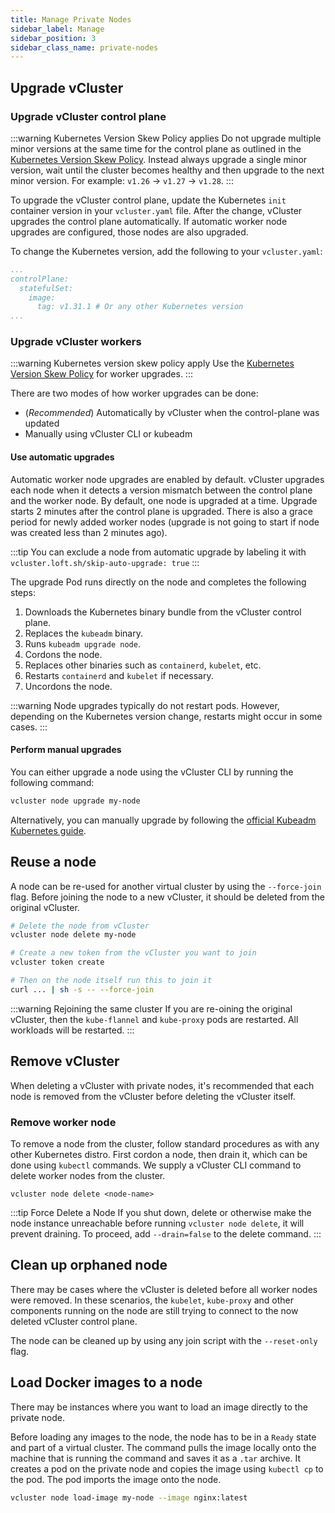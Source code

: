 ```yaml
---
title: Manage Private Nodes
sidebar_label: Manage 
sidebar_position: 3
sidebar_class_name: private-nodes 
---
```



<TenancySupport privateNodes="true" />

## Upgrade vCluster

### Upgrade vCluster control plane

:::warning Kubernetes Version Skew Policy applies
Do not upgrade multiple minor versions at the same time for the control plane as outlined in the [Kubernetes Version Skew Policy](https://kubernetes.io/releases/version-skew-policy/). Instead always upgrade a single minor version, wait until the cluster becomes healthy and then upgrade to the next minor version. For example: `v1.26` -> `v1.27` -> `v1.28`.
:::

To upgrade the vCluster control plane, update the Kubernetes `init` container version in your `vcluster.yaml` file.
After the change, vCluster upgrades the control plane automatically. If automatic worker node upgrades are configured, those nodes are also upgraded.

To change the Kubernetes version, add the following to your `vcluster.yaml`:

```yaml title="Upgrade control plane Kubernetes version"
...
controlPlane:
  statefulSet:
    image:
      tag: v1.31.1 # Or any other Kubernetes version
...
```

### Upgrade vCluster workers

:::warning Kubernetes version skew policy apply
Use the [Kubernetes Version Skew Policy](https://kubernetes.io/releases/version-skew-policy/) for worker upgrades.
:::

There are two modes of how worker upgrades can be done:
- (_Recommended_) Automatically by vCluster when the control-plane was updated
- Manually using vCluster CLI or kubeadm

#### Use automatic upgrades

Automatic worker node upgrades are enabled by default. vCluster upgrades each node when it detects a version mismatch between the control plane and the worker node. By default, one node is upgraded at a time.
Upgrade starts 2 minutes after the control plane is upgraded. There is also a grace period for newly added worker nodes (upgrade is not going to start if node was created less than 2 minutes ago).

:::tip
You can exclude a node from automatic upgrade by labeling it with `vcluster.loft.sh/skip-auto-upgrade: true`
:::

The upgrade Pod runs directly on the node and completes the following steps:
1. Downloads the Kubernetes binary bundle from the vCluster control plane.
2. Replaces the `kubeadm` binary.
3. Runs `kubeadm upgrade node`.
4. Cordons the node.
5. Replaces other binaries such as `containerd`, `kubelet`, etc.
6. Restarts `containerd` and `kubelet` if necessary.
7. Uncordons the node.

:::warning
Node upgrades typically do not restart pods. However, depending on the Kubernetes version change, restarts might occur in some cases.
:::

#### Perform manual upgrades

You can either upgrade a node using the vCluster CLI by running the following command:

```bash title="Upgrade a specific node manually"
vcluster node upgrade my-node
```

Alternatively, you can manually upgrade by following the [official Kubeadm Kubernetes guide](https://kubernetes.io/docs/tasks/administer-cluster/kubeadm/upgrading-linux-nodes/).


## Reuse a node

A node can be re-used for another virtual cluster by using the `--force-join` flag. Before joining the node to a new vCluster, it
should be deleted from the original vCluster. 


```bash title="Reuse a node"
# Delete the node from vCluster
vcluster node delete my-node

# Create a new token from the vCluster you want to join
vcluster token create

# Then on the node itself run this to join it
curl ... | sh -s -- --force-join
```

:::warning Rejoining the same cluster
If you are re-oining the original vCluster, then the `kube-flannel` and `kube-proxy` pods are restarted. All workloads will be restarted. 
:::


## Remove vCluster

When deleting a vCluster with private nodes, it's recommended that each node is removed from the vCluster before deleting the vCluster itself. 

### Remove worker node

To remove a node from the cluster, follow standard procedures as with any other Kubernetes distro. First cordon a node, then drain it, which can be done using `kubectl` commands. We supply a vCluster CLI command to delete worker nodes from the cluster. 

```shell title="Cordon and drain the node"
vcluster node delete <node-name>
```

:::tip Force Delete a Node
If you shut down, delete or otherwise make the node instance unreachable before running `vcluster node delete`, it will
prevent draining.  To proceed, add `--drain=false` to the delete command.
:::

## Clean up orphaned node

There may be cases where the vCluster is deleted before all worker nodes were removed. 
In these scenarios, the `kubelet`, `kube-proxy` and other components running on the node are still trying to connect to the now deleted vCluster control plane.

The node can be cleaned up by using any join script with the `--reset-only` flag.

## Load Docker images to a node

There may be instances where you want to load an image directly to the private node.

Before loading any images to the node, the node has to be in a `Ready` state and part of a virtual cluster. The command pulls the image locally
onto the machine that is running the command and saves it as a `.tar` archive. It creates a pod on the private node and copies the image using `kubectl cp` to the pod. The pod imports the image
onto the node. 

```bash title="Load Docker image into specific node"
vcluster node load-image my-node --image nginx:latest
```



